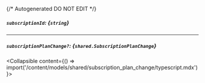 {/* Autogenerated DO NOT EDIT  */}

##### `subscriptionId`: *{`string`}*

---
##### `subscriptionPlanChange?`: *{`shared.SubscriptionPlanChange`}*
<Collapsible content={() => import('/content/models/shared/subscription_plan_change/typescript.mdx')}>
</Collapsible>

